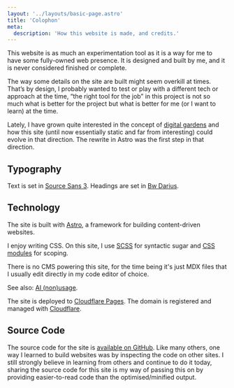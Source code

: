```yaml
---
layout: '../layouts/basic-page.astro'
title: 'Colophon'
meta:
  description: 'How this website is made, and credits.'
---
```



This website is as much an experimentation tool as it is a way for me to have some fully-owned web presence. It is designed and built by me, and it is never considered finished or complete.

The way some details on the site are built might seem overkill at times. That’s by design, I probably wanted to test or play with a different tech or approach at the time, “the right tool for the job” in this project is not so much what is better for the project but what is better for me (or I want to learn) at the time.

Lately, I have grown quite interested in the concept of [digital gardens](https://maggieappleton.com/garden-history) and how this site (until now essentially static and far from interesting) could evolve in that direction. The rewrite in Astro was the first step in that direction.

## Typography

Text is set in [Source Sans 3](https://github.com/adobe-fonts/source-sans). Headings are set in [Bw Darius](https://brandingwithtype.com/typefaces/bw-darius).

## Technology

The site is built with [Astro](https://astro.build/), a framework for building content-driven websites.

I enjoy writing CSS. On this site, I use [SCSS](https://sass-lang.com/) for syntactic sugar and [CSS modules](https://github.com/css-modules/css-modules) for scoping.

There is no CMS powering this site, for the time being it's just MDX files that I usually edit directly in my code editor of choice.

See also: [AI (non)usage](/ai/).

The site is deployed to [Cloudflare Pages](https://pages.cloudflare.com/). The domain is registered and managed with [Cloudflare](https://www.cloudflare.com/).

## Source Code

The source code for the site is [available on GitHub](https://github.com/guill3m/website). Like many others, one way I learned to build websites was by inspecting the code on other sites. I still strongly believe in learning from others and continue to do it today, sharing the source code for this site is my way of passing this on by providing easier-to-read code than the optimised/minified output.
